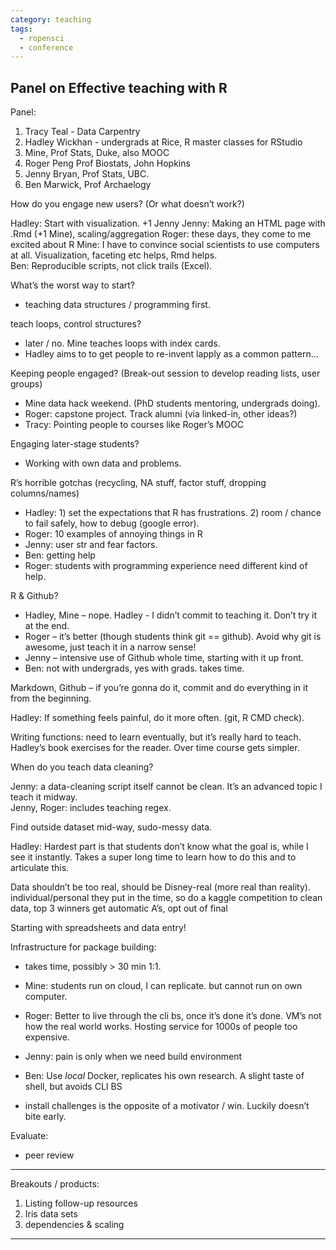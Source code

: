 ```yaml
---
category: teaching
tags:
  - ropensci
  - conference
---
```



## Panel on Effective teaching with R


Panel:

1. Tracy Teal - Data Carpentry
2. Hadley Wickhan - undergrads at Rice, R master classes for RStudio
3. Mine, Prof Stats, Duke, also MOOC
4. Roger Peng Prof Biostats, John Hopkins
5. Jenny Bryan, Prof Stats, UBC.  
6. Ben Marwick, Prof Archaelogy

How do you engage new users? (Or what doesn't work?) 

Hadley: Start with visualization. +1 Jenny
Jenny: Making an HTML page with .Rmd (+1 Mine), scaling/aggregation 
Roger: these days, they come to me excited about R
Mine: I have to convince social scientists to use computers at all.  Visualization, faceting etc helps, Rmd helps.  
Ben: Reproducible scripts, not click trails (Excel).

What's the worst way to start?

- teaching data structures / programming first.  

teach loops, control structures?  

- later / no.  Mine teaches loops with index cards.
- Hadley aims to to get people to re-invent lapply as a common pattern...

Keeping people engaged?  (Break-out session to develop reading lists, user groups)

- Mine data hack weekend.  (PhD students mentoring, undergrads doing).  
- Roger: capstone project. Track alumni (via linked-in, other ideas?)
- Tracy: Pointing people to courses like Roger's MOOC

Engaging later-stage students?

- Working with own data and problems.  

R's horrible gotchas (recycling, NA stuff, factor stuff, dropping columns/names)

- Hadley: 1) set the expectations that R has frustrations. 2) room / chance to fail safely, how to debug (google error).  
- Roger: 10 examples of annoying things in R
- Jenny: user str and fear factors.
- Ben: getting help
- Roger: students with programming experience need different kind of help.


R & Github?

- Hadley, Mine -- nope.  Hadley - I didn't commit to teaching it.  Don't try it at the end.
- Roger -- it's better (though students think git == github).  Avoid why git is awesome, just teach it in a narrow sense!  
- Jenny -- intensive use of Github whole time, starting with it up front.  
- Ben: not with undergrads, yes with grads. takes time.  

Markdown, Github -- if you're gonna do it, commit and do everything in it from the beginning.  


Hadley: If something feels painful, do it more often.  (git, R CMD check).  

Writing functions: need to learn eventually, but it's really hard to teach.  Hadley's book exercises for the reader.  Over time course gets simpler.  


When do you teach data cleaning?

Jenny: a data-cleaning script itself cannot be clean.  It's an advanced topic I teach it midway.  
Jenny, Roger: includes teaching regex.

Find outside dataset mid-way, sudo-messy data.  

Hadley: Hardest part is that students don't know what the goal is, while I see it instantly.  Takes a super long time to learn how to do this and to articulate this.  

Data shouldn't be too real, should be Disney-real (more real than reality).  individual/personal they put in the time, so do a kaggle competition to clean data, top 3 winners get automatic A's, opt out of final

Starting with spreadsheets and data entry!  


Infrastructure for package building:

- takes time, possibly > 30 min 1:1. 
- Mine: students run on cloud, I can replicate.  but cannot run on own computer.
- Roger: Better to live through the cli bs, once it's done it's done. VM's not how the real world works.  Hosting service for 1000s of people too expensive.
- Jenny: pain is only when we need build environment
- Ben: Use *local* Docker, replicates his own research.  A slight taste of shell, but avoids CLI BS


- install challenges is the opposite of a motivator / win.  Luckily doesn't bite early.  


Evaluate: 

- peer review 



--------

Breakouts / products:

1. Listing follow-up resources 
2. Iris data sets
3. dependencies & scaling


------------------



